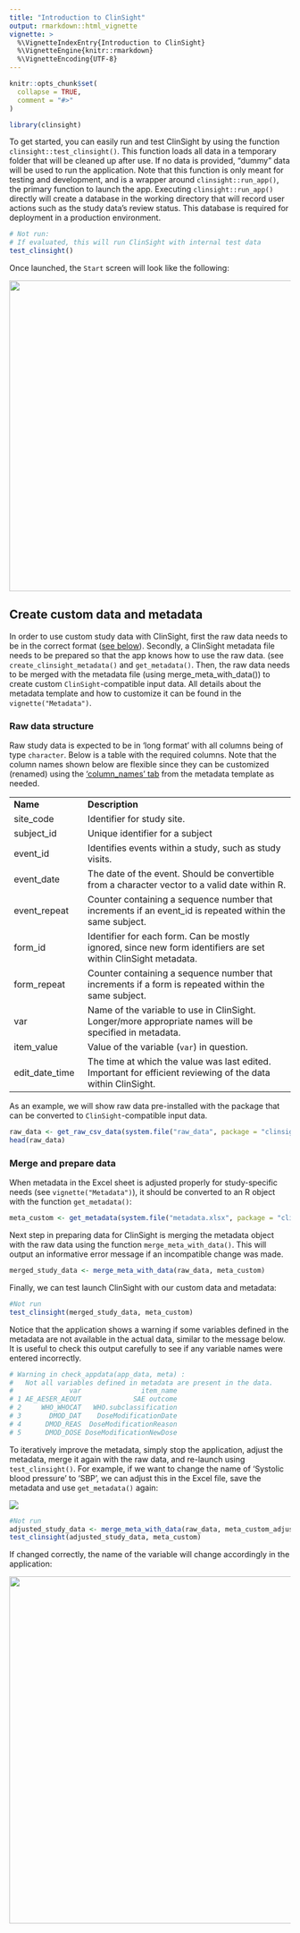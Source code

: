 ```yaml
---
title: "Introduction to ClinSight"
output: rmarkdown::html_vignette
vignette: >
  %\VignetteIndexEntry{Introduction to ClinSight}
  %\VignetteEngine{knitr::rmarkdown}
  %\VignetteEncoding{UTF-8}
---
```


```r
knitr::opts_chunk$set(
  collapse = TRUE,
  comment = "#>"
)
```

```r
library(clinsight)
```

To get started, you can easily run and test ClinSight by using the function `clinsight::test_clinsight()`. This function loads all data in a temporary folder that will be cleaned up after use. If no data is provided, "dummy" data will be used to run the application. Note that this function is only meant for testing and development, and is a wrapper around `clinsight::run_app()`, the primary function to launch the app. Executing `clinsight::run_app()` directly will create a database in the working directory that will record user actions such as the study data's review status. This database is required for deployment in a production environment.

```r
# Not run:
# If evaluated, this will run ClinSight with internal test data
test_clinsight()
```

Once launched, the `Start` screen will look like the following:

![](images/clinsight-start_screen.png){width="556"}

## Create custom data and metadata

In order to use custom study data with ClinSight, first the raw data needs to be in the correct format ([see below](#raw_data_structure)). Secondly, a ClinSight metadata file needs to be prepared so that the app knows how to use the raw data. (see `create_clinsight_metadata()` and `get_metadata()`. Then, the raw data needs to be merged with the metadata file (using merge_meta_with_data()) to create custom `ClinSight`-compatible input data. All details about the metadata template and how to customize it can be found in the `vignette("Metadata")`.

### Raw data structure {#raw_data_structure}

Raw study data is expected to be in 'long format' with all columns being of type `character`. Below is a table with the required columns. Note that the column names shown below are flexible since they can be customized (renamed) using the ['column_names' tab](./Metadata.html#column_names) from the metadata template as needed.

|                |                                                                                                                |
|-------------------|-----------------------------------------------------|
| **Name**       | **Description**                                                                                                |
| site_code      | Identifier for study site.                                                                                     |
| subject_id     | Unique identifier for a subject                                                                                |
| event_id       | Identifies events within a study, such as study visits.                                                        |
| event_date     | The date of the event. Should be convertible from a character vector to a valid date within R.                 |
| event_repeat   | Counter containing a sequence number that increments if an event_id is repeated within the same subject.       |
| form_id        | Identifier for each form. Can be mostly ignored, since new form identifiers are set within ClinSight metadata. |
| form_repeat    | Counter containing a sequence number that increments if a form is repeated within the same subject.            |
| var            | Name of the variable to use in ClinSight. Longer/more appropriate names will be specified in metadata.         |
| item_value     | Value of the variable (`var`) in question.                                                                     |
| edit_date_time | The time at which the value was last edited. Important for efficient reviewing of the data within ClinSight.   |

As an example, we will show raw data pre-installed with the package that can be converted to `ClinSight`-compatible input data.

```r
raw_data <- get_raw_csv_data(system.file("raw_data", package = "clinsight"))
head(raw_data)
```

### Merge and prepare data

When metadata in the Excel sheet is adjusted properly for study-specific needs (see `vignette("Metadata")`), it should be converted to an R object with the function `get_metadata()`:

```r
meta_custom <- get_metadata(system.file("metadata.xlsx", package = "clinsight"))
```

Next step in preparing data for ClinSight is merging the metadata object with the raw data using the function `merge_meta_with_data()`. This will output an informative error message if an incompatible change was made.

```r
merged_study_data <- merge_meta_with_data(raw_data, meta_custom)
```

Finally, we can test launch ClinSight with our custom data and metadata:

```r
#Not run
test_clinsight(merged_study_data, meta_custom)
```

Notice that the application shows a warning if some variables defined in the metadata are not available in the actual data, similar to the message below. It is useful to check this output carefully to see if any variable names were entered incorrectly.

```r
# Warning in check_appdata(app_data, meta) :
#   Not all variables defined in metadata are present in the data.
#              var               item_name
# 1 AE_AESER_AEOUT             SAE outcome
# 2     WHO_WHOCAT   WHO.subclassification
# 3       DMOD_DAT    DoseModificationDate
# 4      DMOD_REAS  DoseModificationReason
# 5      DMOD_DOSE DoseModificationNewDose
```

To iteratively improve the metadata, simply stop the application, adjust the metadata, merge it again with the raw data, and re-launch using `test_clinsight()`. For example, if we want to change the name of 'Systolic blood pressure' to 'SBP', we can adjust this in the Excel file, save the metadata and use `get_metadata()` again:

![](images/metadata-change_var_name.png)

```r
#Not run
adjusted_study_data <- merge_meta_with_data(raw_data, meta_custom_adjusted)
test_clinsight(adjusted_study_data, meta_custom) 
```

If changed correctly, the name of the variable will change accordingly in the application:

![](images/clinsight-var_name_change.png){width="621"}
